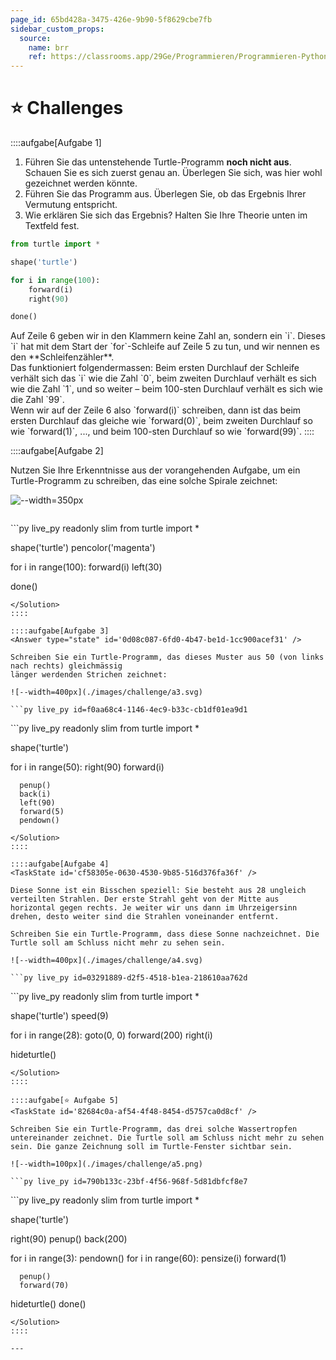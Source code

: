 ```yaml
---
page_id: 65bd428a-3475-426e-9b90-5f8629cbe7fb
sidebar_custom_props:
  source:
    name: brr
    ref: https://classrooms.app/29Ge/Programmieren/Programmieren-Python/For-Schleife/Challenge-For-Schleife
---
```


# ⭐ Challenges

::::aufgabe[Aufgabe 1]
<Answer type="state" id='8eb15c88-638e-43c8-9d9c-f21ab998c4d6' />

1. Führen Sie das untenstehende Turtle-Programm **noch nicht aus**. Schauen Sie es sich zuerst genau an. Überlegen Sie sich, was hier wohl gezeichnet werden könnte.
2. Führen Sie das Programm aus. Überlegen Sie, ob das Ergebnis Ihrer Vermutung entspricht.
3. Wie erklären Sie sich das Ergebnis? Halten Sie Ihre Theorie unten im Textfeld fest.
```py live_py readonly slim
from turtle import *

shape('turtle')

for i in range(100):
    forward(i)
    right(90)

done()
```

<QuillV2 id='396ee0e1-a5e3-4d57-8366-d091568be361' />

<Solution id='80daaa81-7c8c-4719-87de-413a8cbfca36'>
  Auf Zeile 6 geben wir in den Klammern keine Zahl an, sondern ein `i`. Dieses `i` hat mit dem Start
  der `for`-Schleife auf Zeile 5 zu tun, und wir nennen es den **Schleifenzähler**.
  <br />
  Das funktioniert folgendermassen: Beim ersten Durchlauf der Schleife verhält sich das `i` wie die Zahl
  `0`, beim zweiten Durchlauf verhält es sich wie die Zahl `1`, und so weiter – beim 100-sten Durchlauf
  verhält es sich wie die Zahl `99`.
  <br />
  Wenn wir auf der Zeile 6 also `forward(i)` schreiben, dann ist das beim ersten Durchlauf das gleiche
  wie `forward(0)`, beim zweiten Durchlauf so wie `forward(1)`, ..., und beim 100-sten Durchlauf so
  wie `forward(99)`.
</Solution>
::::

::::aufgabe[Aufgabe 2]
<Answer type="state" id='6f721859-a8bd-4b5d-85eb-58148bcb06af' />

Nutzen Sie Ihre Erkenntnisse aus der vorangehenden Aufgabe, um ein Turtle-Programm zu schreiben, das eine solche Spirale zeichnet:

![--width=350px](./images/challenge/a2.svg)

```py live_py id=60d70992-d740-4fd1-bbfe-b26397d8f878
```

<Solution id='27f8ec27-c3b8-48c6-b55b-68b35b7e0445'>
  ```py live_py readonly slim
  from turtle import *

  shape('turtle')
  pencolor('magenta')

  for i in range(100):
    forward(i)
    left(30)

  done()
  ```
</Solution>
::::

::::aufgabe[Aufgabe 3]
<Answer type="state" id='0d08c087-6fd0-4b47-be1d-1cc900acef31' />

Schreiben Sie ein Turtle-Programm, das dieses Muster aus 50 (von links nach rechts) gleichmässig
länger werdenden Strichen zeichnet:

![--width=400px](./images/challenge/a3.svg)

```py live_py id=f0aa68c4-1146-4ec9-b33c-cb1df01ea9d1
```

<Solution id='0283856b-3db5-49bf-8f43-149b2831e517'>
  ```py live_py readonly slim
  from turtle import *

  shape('turtle')

  for i in range(50):
      right(90)
      forward(i)

      penup()
      back(i)
      left(90)
      forward(5)
      pendown()
  ```
</Solution>
::::

::::aufgabe[Aufgabe 4]
<TaskState id='cf58305e-0630-4530-9b85-516d376fa36f' />

Diese Sonne ist ein Bisschen speziell: Sie besteht aus 28 ungleich verteilten Strahlen. Der erste Strahl geht von der Mitte aus horizontal gegen rechts. Je weiter wir uns dann im Uhrzeigersinn drehen, desto weiter sind die Strahlen voneinander entfernt.

Schreiben Sie ein Turtle-Programm, dass diese Sonne nachzeichnet. Die Turtle soll am Schluss nicht mehr zu sehen sein.

![--width=400px](./images/challenge/a4.svg)

```py live_py id=03291889-d2f5-4518-b1ea-218610aa762d
```

<Solution id='e3c5b692-3280-4e3f-8d6e-471d4bf14ce0'>
  ```py live_py readonly slim
  from turtle import *

  shape('turtle')
  speed(9)

  for i in range(28):
      goto(0, 0)
      forward(200)
      right(i)

  hideturtle()
  ```
</Solution>
::::

::::aufgabe[⭐️ Aufgabe 5]
<TaskState id='82684c0a-af54-4f48-8454-d5757ca0d8cf' />

Schreiben Sie ein Turtle-Programm, das drei solche Wassertropfen untereinander zeichnet. Die Turtle soll am Schluss nicht mehr zu sehen sein. Die ganze Zeichnung soll im Turtle-Fenster sichtbar sein.

![--width=100px](./images/challenge/a5.png)

```py live_py id=790b133c-23bf-4f56-968f-5d81dbfcf8e7
```

<Solution id='789ad238-f1eb-475a-85da-dbc8013917c2'>
  ```py live_py readonly slim
  from turtle import *

  shape('turtle')

  right(90)
  penup()
  back(200)

  for i in range(3):
      pendown()
      for i in range(60):
          pensize(i)
          forward(1)

      penup()
      forward(70)

  hideturtle()
  done()
  ```
</Solution>
::::

---
